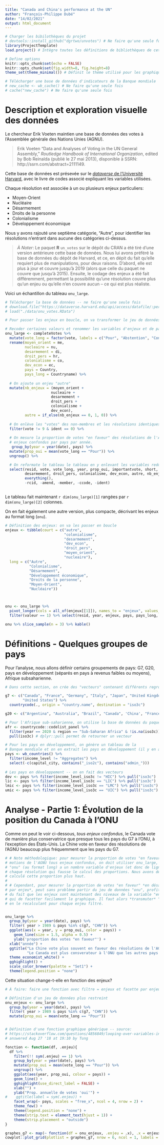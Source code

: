 ```yaml
---
title: "Canada and China's performance at the UN"
author: "François-Philippe Dubé"
date: "14/02/2021"
output: html_document
---
```


```r
# Charger les bibilothèques du projet
# devtools::install_github("dgrtwo/unvotes") # Ne faire qu'une seule fois
library(ProjectTemplate)
load.project() # Intègre toutes les définitions de bibliothèques de cette analyse

# Define options
knitr::opts_chunk$set(echo = FALSE)
knitr::opts_chunk$set(fig.width=8, fig.height=8) 
theme_set(theme_minimal()) # Définit le thème utilisé pour les graphiques

# Télécharger une base de données d'indicateurs de la Banque mondiale
# new_cache <- wb_cache() # Ne faire qu'une seule fois
# cache("new_cache") # Ne faire qu'une seule fois
```

Description et exploration visuelle des données
=================================================

Le chercheur Erik Voeten maintien une base de données des votes à l'Assemblée générale des Nations Unies (AGNU).  

> Erik Voeten "Data and Analyses of Voting in the UN General Assembly," *Routledge Handbook of International Organization*, edited by Bob Reinalda (publié le 27 mai 2013), disponible à SSRN: http://ssrn.com/abstract=2111149.

Cette base de données est présevée sur le [*dataverse* de l'Université Harvard](https://dataverse.harvard.edu/dataset.xhtml?persistentId=hdl:1902.1/12379), avec le livre de codes associé expliquant les variables utilisées.

Chaque résolution est associée à un ou plusieurs enjeux particuliers:

- Moyen-Orient
- Nucléaire
- Désarmement
- Droits de la personne
- Colonialisme
- Développement économique

Nous y avons rajouté une septième catégorie, "Autre", pour identifier les résolutions n'entrant dans aucune des catégories ci-dessus. 

> *À Noter*: Le paquet **R** `un_votes` sur le dépôt du CRAN a été tiré d'une version antérieure cette base de données. Nous lui avons préféré la base de données du dépôt de Harvard, et ce, en dépit du fait qu'elle requiert plus de manipulations, pour deux raisons. D'abord, elle est plus à jour et couvre jusqu'à 2019 (alors que celle du paquet ne couvre que jusqu'à 2015). Ensuite, le codage des enjeux a été fait différemment, permettant la possibilité qu'une résolution couvre plus qu'un enjeu ou qu'elle n'en couvre aucun -- ce qui est plus réaliste.

Voici un échantillon du tableau `onu_large`. 

```r
# Télécharger la base de données -- ne faire qu'une seule fois
# download.file("https://dataverse.harvard.edu/api/access/datafile/:persistentId?persistentId=doi:10.7910/DVN/LEJUQZ/MLNAHB", "./data/onu_votes.RData")
# load("./data/onu_votes.RData")

# Pour passer les enjeux en boucle, on va transformer le jeu de données onu en format "long"

# Recoder certaines valeurs et renommer les variables d'enjeux et de pays
onu_large <- completeVotes %>% 
  mutate(vote_long = factor(vote, labels = c("Pour", "Abstention", "Contre", "Absent", "Non membre"))) %>% 
  rename(moyen_orient = me, 
         nucleaire = nu, 
         desarmement = di, 
         droit_pers = hr, 
         colonialisme = co, 
         dev_econ = ec, 
         pays = Country, 
         pays_long = Countryname) %>% 
  
  # On ajoute un enjeu "autre" 
  mutate(nb_enjeux = (moyen_orient + 
                     nucleaire +
                     desarmement +
                     droit_pers +
                     colonialisme +
                     dev_econ), 
         autre = if_else(nb_enjeux == 0, 1, 0)) %>% 
  
  # On enlève les "votes" des non-membres et les résolutions identiques (3%)
  filter(vote != 9 & ident == 0) %>% 
  
  # On mesure la proportion de votes "en faveur" des résolutions de l'AGNU tous
  # enjeux confondus par pays par année.
   group_by(year = year(date), pays) %>% 
  mutate(prop_oui = mean(vote_long == "Pour")) %>%
  ungroup() %>% 

  # On reformate le tableau le tableau en y enlevant les variables redondantes
  select(resid, vote, vote_long, year, prop_oui, importantvote, short, descr, moyen_orient, nucleaire, 
         desarmement, droit_pers, colonialisme, dev_econ, autre, nb_enjeux, 
         everything(),
         -rcid, -amend, -member, -ccode, -ident) 
  
```

Le tableau fait maintenant `r dim(onu_large)[1]` rangées par  `r dim(onu_large)[2]` colonnes.

On en fait également une autre version, plus compacte, décrivant les enjeux au format long (`onu`). 
```r

# Définition des enjeux: on va les passer en boucle
enjeux <- tibble(court = c("autre", 
                           "colonialisme", 
                           "desarmement", 
                           "dev_econ", 
                           "droit_pers", 
                           "moyen_orient", 
                           "nucleaire"), 
  long = c("Autre", 
           "Colonialisme", 
           "Désarmement", 
           "Développement économique", 
           "Droits de la personne", 
           "Moyen-Orient", 
           "Nucléaire"))



onu <- onu_large %>% 
  pivot_longer(cols = all_of(enjeux[[1]]), names_to = "enjeux", values_to = "valeur") %>% 
  filter(valeur == 1) %>% select(resid, year, enjeux, pays, pays_long, everything(), -valeur)

onu %>% slice_sample(n = 3) %>% kable()

```


Définitions - Quelques groupes de pays
======================================

Pour l'analyse, nous allons définir certains groupements de pays: G7, G20, pays en développement (séparés en pays à revenus faibles ou moyens), Afrique subsaharienne.

```r
# Dans cette section, on crée des "vecteurs" contenant différents regroupements de pays

g7 <- c("Canada", "France", "Germany", "Italy", "Japan", "United Kingdom", 
        "United States") %>%
  countrycode(., origin = "country.name", destination = "iso3c")

g20 <- c("Argentina", "Australia", "Brazil", "Canada", 'China', "France", "Germany", "India", "Indonesia", "Italy", "Japan", "Mexico", "Netherlands", "Russia", "Saudi Arabia", "Singapore", "South Africa", "South Korea", "Spain", "Switzerland", "Turkey", "United Kingdom", "United States") %>% countrycode(., origin = "country.name", destination = "iso3c")

# Pour l'Afrique sub-saharienne, on utilise la base de données du paquet countrycode
afr <- countrycode::codelist_panel %>% 
  filter(year == 2020 & region == "Sub-Saharan Africa" & !is.na(iso3c)) %>% 
  pull(iso3c) # dplyr::pull permet de retourner un vecteur

# Pour les pays en développement, on génère un tableau de la 
# Banque mondiale et on en extrait les pays en développement (il y en a 218)
pays <- wb_countries() %>% 
  filter(income_level != "Aggregates") %>% 
  select(-c(capital_city, contains("_iso2c"), contains("admin_")))
  
# Les pays en développement -- on en fait des vecteurs
dev <- pays %>% filter(income_level_iso3c != "HIC") %>% pull("iso3c")
lic <- pays %>% filter(income_level_iso3c == "LIC") %>% pull("iso3c")
lmic <- pays %>% filter(income_level_iso3c == "LMC") %>% pull("iso3c")
umic <- pays %>% filter(income_level_iso3c == "UIC") %>% pull("iso3c")
```


Analyse - Partie 1: Évolution de la position du Canada à l'ONU 
==============================================================

Comme on peut le voir ci-dessous, *tous enjeux confondus*, le Canada vote de manière plus conservatrice que presque tous les pays du G7 à l'ONU, à l'exception des États-Unis. La Chine vote en faveur des résolutions de l'AGNU beaucoup plus fréquemment que les pays du G7.

```r
# # Note méthodologique: pour mesurer la proportion de votes "en faveur" des
# motions de l'AGNU tous enjeux confondus, on doit utiliser onu_large, puisque
# "onu" (au format long) a un nombre variable d'enjeux (et donc de lignes) pour
# chaque résolution qui fausse le calcul des proportions. Nous avons déjà
# calculé cette proportion plus haut.
#
# # Cependant, pour mesurer la proportion de votes "en faveur" *en désagrégeant
# par enjeu*, peut sans problème partir du jeu de données "onu", profitant ainsi
# du fait que les enjeux sont maintenant des niveaux de la variable "enjeux", ce
# qui de facetter facilement le graphique. Il faut alors *transmuter* "prop_oui"
# en le recalculant pour chaque enjeu filtré.


onu_large %>% 
  group_by(year = year(date), pays) %>% 
  filter( year > 1989 & pays %in% c(g7, "CHN")) %>% 
  ggplot(aes(x = year, y = prop_oui, color = pays)) +
    geom_line(size = 1.5, alpha = 0.5) +
    ylab('proportion des votes "en faveur"') +
  xlab("année") +
  ggtitle("La Chine vote plus souvent en faveur des résolutions de l'AGNU",
          "Le Canada est plus consverateur à l'ONU que les autres pays du G7") +
  theme_economist_white() +
  gghighlight() +
  scale_color_brewer(palette = "Set1") +
  theme(legend.position = "none")

```

Cette situation change-t-elle en fonction des enjeux?

```r
# À faire: faire une fonction avec filtre = enjeux et facette par enjeux

# Définition d'un jeu de données plus restreint 
onu_enjeux <- onu_large %>% 
  group_by(year = year(date), pays) %>% 
  filter( year > 1989 & pays %in% c(g7, "CHN")) %>% 
  mutate(prop_oui = mean(vote_long == "Pour"))


# Définition d'une fonction graphique générique -- source:
# https://stackoverflow.com/questions/4856849/looping-over-variables-in-ggplot, 
# answered Aug 27 '18 at 19:10 by Tung

fonction <- function(df, .enjeu){
  df %>% 
    filter(!! sym(.enjeu) == 1) %>% 
    group_by(year = year(date), pays) %>% 
    mutate(prop_oui = mean(vote_long == "Pour")) %>% 
    ungroup() %>% 
    ggplot(aes(year, prop_oui, colour = pays)) +
    geom_line() +
    gghighlight(use_direct_label = FALSE) +
    xlab("") +
    ylab("Prop. annuelle de votes 'oui'") +
#    ggtitle(label = sym(.enjeu)) +
    facet_wrap(~ pays, scales = "free_x", ncol = 4, nrow = 2) +
    theme_few() +
    theme(legend.position = "none") +
    theme(strip.text = element_text(hjust = 1)) +
    theme(strip.placement = "outside") 
}

graphes_g7 <- map(~ fonction(df = onu_enjeux, .enjeu = .x), .x = enjeux$court[2:7])
cowplot::plot_grid(plotlist = graphes_g7, nrow = 6, ncol = 1, labels = as.list(enjeux$long[2:7]))

```